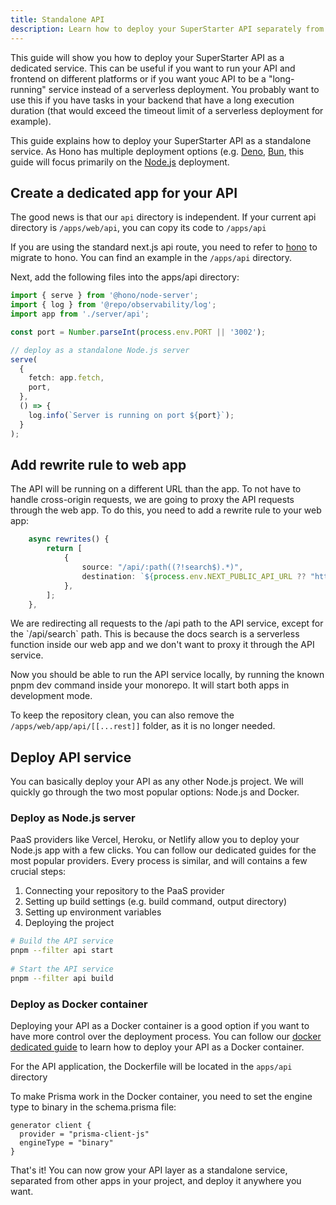 ```yaml
---
title: Standalone API
description: Learn how to deploy your SuperStarter API separately from the frontend as a dedicated service.
---
```



This guide will show you how to deploy your SuperStarter API as a dedicated service. This can be useful if you want to run your API and frontend on different platforms or if you want youc API to be a "long-running" service instead of a serverless deployment. You probably want to use this if you have tasks in your backend that have a long execution duration (that would exceed the timeout limit of a serverless deployment for example).

This guide explains how to deploy your SuperStarter API as a standalone service. As Hono has multiple deployment options (e.g. [Deno](https://deno.com/), [Bun](https://bun.sh/), this guide will focus primarily on the [Node.js](https://nodejs.org/) deployment.

## Create a dedicated app for your API

The good news is that our `api` directory is independent. If your current api directory is `/apps/web/api`, you can copy its code to `/apps/api`

If you are using the standard next.js api route, you need to refer to [hono](/apps/api/overview#hono) to migrate to hono. You can find an example in the `/apps/api` directory.

Next, add the following files into the apps/api directory:

```ts apps/api/index.ts
import { serve } from '@hono/node-server';
import { log } from '@repo/observability/log';
import app from './server/api';

const port = Number.parseInt(process.env.PORT || '3002');

// deploy as a standalone Node.js server
serve(
  {
    fetch: app.fetch,
    port,
  },
  () => {
    log.info(`Server is running on port ${port}`);
  }
);
```

## Add rewrite rule to web app
The API will be running on a different URL than the app. To not have to handle cross-origin requests, we are going to proxy the API requests through the web app. To do this, you need to add a rewrite rule to your web app:

```ts /packages/next-config/index.ts
	async rewrites() {
		return [
			{
				source: "/api/:path((?!search$).*)",
				destination: `${process.env.NEXT_PUBLIC_API_URL ?? "http://localhost:3002"}/api/:path*`,
			},
		];
	},
```

<Note>
We are redirecting all requests to the /api path to the API service, except for the `/api/search` path. This is because the docs search is a serverless function inside our web app and we don't want to proxy it through the API service.

Now you should be able to run the API service locally, by running the known pnpm dev command inside your monorepo. It will start both apps in development mode.

To keep the repository clean, you can also remove the `/apps/web/app/api/[[...rest]]` folder, as it is no longer needed.
</Note>

## Deploy API service

You can basically deploy your API as any other Node.js project. We will quickly go through the two most popular options: Node.js and Docker.

### Deploy as Node.js server
PaaS providers like Vercel, Heroku, or Netlify allow you to deploy your Node.js app with a few clicks. You can follow our dedicated guides for the most popular providers. Every process is similar, and will contains a few crucial steps:

1. Connecting your repository to the PaaS provider
2. Setting up build settings (e.g. build command, output directory)
3. Setting up environment variables
4. Deploying the project

```sh Terminal
# Build the API service
pnpm --filter api start
 
# Start the API service
pnpm --filter api build
```

### Deploy as Docker container

Deploying your API as a Docker container is a good option if you want to have more control over the deployment process. You can follow our [docker dedicated guide](/deployment/docker) to learn how to deploy your API as a Docker container.

For the API application, the Dockerfile will be located in the `apps/api` directory

To make Prisma work in the Docker container, you need to set the engine type to binary in the schema.prisma file:

```prisma schema.prisma
generator client {
  provider = "prisma-client-js"
  engineType = "binary"
}
```

That's it! You can now grow your API layer as a standalone service, separated from other apps in your project, and deploy it anywhere you want.